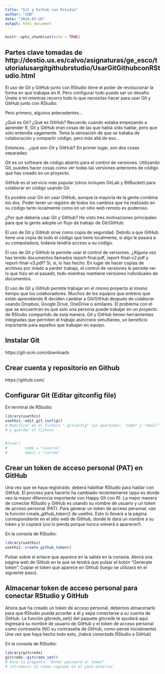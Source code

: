 ```yaml
---
title: "Git y Github con Rstudio"
author: "CRB"
date: "2024-03-26"
output: html_document
---
```


```r
knitr::opts_chunk$set(echo = TRUE)
```

## Partes clave tomadas de http://destio.us.es/calvo/asignaturas/ge_esco/tutorialusargitgithubrstudio/UsarGitGithubconRStudio.html

El uso de Git y GitHub junto con RStudio tiene el poder de revolucionar la forma en que trabajas en R. Pero configurar todo puede ser un desafío. Únete a mí mientras recorro todo lo que necesitas hacer para usar Git y GitHub junto con RStudio.

Pero primero, algunos antecedentes…

¿Qué es Git? ¿Qué es GitHub?
Recuerdo cuando estaba empezando a aprender R, Git y GitHub eran cosas de las que había oído hablar, pero que solo entendía vagamente. Tenía la sensación de que se trataba de colaboración y compartir código, pero más allá de eso…

Entonces… ¿qué son Git y GitHub? En primer lugar, son dos cosas separadas:

Git es un software de código abierto para el control de versiones. Utilizando Git, puedes hacer cosas como ver todas las versiones anteriores de código que has creado en un proyecto.

GitHub es el servicio más popular (otros incluyen GitLab y BitBucket) para colaborar en código usando Git.

Es posible usar Git sin usar GitHub, aunque la mayoría de la gente combina los dos. Poder tener un registro de todos los cambios que ha realizado en su código tanto localmente como en un sitio web remoto es poderoso.

¿Por qué debería usar Git y GitHub?
He visto tres motivaciones principales para que la gente adopte un flujo de trabajo de Git/GitHub:

El uso de Git y GitHub sirve como copia de seguridad. Debido a que GitHub tiene una copia de todo el código que tiene localmente, si algo le pasara a su computadora, todavía tendría acceso a su código.

El uso de Git y GitHub te permite usar el control de versiones. ¿Alguna vez has tenido documentos llamados report-final.pdf, report-final-v2.pdf y report-final-v3.pdf? Sí, sí, lo has hecho. En lugar de hacer copias de archivos por miedo a perder trabajo, el control de versiones le permite ver lo que hizo en el pasado, todo mientras mantiene versiones individuales de documentos.

El uso de Git y GitHub permite trabajar en el mismo proyecto al mismo tiempo que los colaboradores. Muchos de los equipos que entreno que están aprendiendo R deciden cambiar a Git/GitHub después de colaborar usando Dropbox, Google Drive, OneDrive o similares. El problema con el que se encuentran es que solo una persona puede trabajar en un proyecto de RStudio compartido de esta manera. Git y GitHub tienen herramientas integradas que permiten el trabajo asíncrono simultáneo, un beneficio importante para aquellos que trabajan en equipo.


## Instalar Git
https://git-scm.com/downloads

## Crear cuenta y repositorio en Github
https://github.com/

## Configurar Git (Editar gitconfig file)

En terminal de RStudio:

```r
library(usethis)
usethis::edit_git_config()
# Modificar en el fichero ".gitconfig" los apartados: "name" y "email" 
# y guardar el fichero


#[user]
#        name = "usuario"
#        email = "correo"
```


## Crear un token de acceso personal (PAT) en GitHub

Una vez que se haya registrado, deberá habilitar RStudio para hablar con GitHub. El proceso para hacerlo ha cambiado recientemente (aquí es donde veo la mayor diferencia importante con Happy Git con R). La mejor manera de conectar RStudio y GitHub es usando su nombre de usuario y un token de acceso personal (PAT). Para generar un token de acceso personal, use la función create_github_token() de usethis. Esto lo llevará a la página correspondiente en el sitio web de GitHub, donde le dará un nombre a su token y lo copiará (¡no lo pierda porque nunca volverá a aparecer!).


En la consola de RStudio:

```r
library(usethis)
usethis::create_github_token()
```

Pulsar sobre el enlace que aparece en la salida en la consola.
Abrirá una página web de Github en la que se tendrá que pulsar el botón “Generate token”.
Copiar el token que aparece en Github (luego se utilizará en el siguiente paso).


## Almacenar token de acceso personal para conectar RStudio y GitHub

Ahora que ha creado un token de acceso personal, debemos almacenarlo para que RStudio pueda acceder a él y sepa conectarse a su cuenta de GitHub. La función gitcreds_set() del paquete gitcreds te ayudará aquí. Ingresará su nombre de usuario de GitHub y el token de acceso personal como contraseña (NO su contraseña de GitHub, como pensé inicialmente). Una vez que haya hecho todo esto, ¡habrá conectado RStudio a GitHub!

En la consola de RStudio:

```r
library(gitcreds)
gitcreds::gitcreds_set()
# Ante la pregunta: "Enter password or token"
# introducir el token copiado en el paso anterior
```

